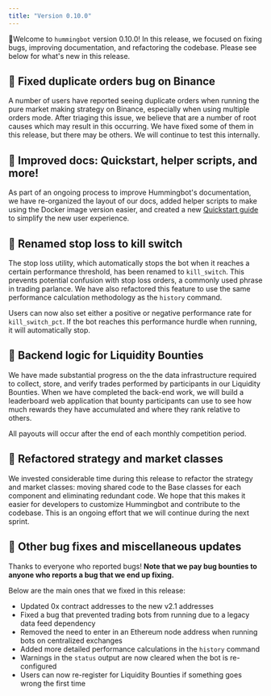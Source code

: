 ```yaml
---
title: "Version 0.10.0"
---
```


🚀Welcome to `hummingbot` version 0.10.0! In this release, we focused on fixing bugs, improving documentation, and refactoring the codebase. Please see below for what's new in this release.

## 🐞 Fixed duplicate orders bug on Binance

A number of users have reported seeing duplicate orders when running the pure market making strategy on Binance, especially when using multiple orders mode. After triaging this issue, we believe that are a number of root causes which may result in this occurring. We have fixed some of them in this release, but there may be others. We will continue to test this internally.

## 📝 Improved docs: Quickstart, helper scripts, and more!

As part of an ongoing process to improve Hummingbot's documentation, we have re-organized the layout of our docs, added helper scripts to make using the Docker image version easier, and created a new [Quickstart guide](https://hummingbot.io/academy/quickstart/) to simplify the new user experience.

## 🛑 Renamed stop loss to kill switch

The stop loss utility, which automatically stops the bot when it reaches a certain performance threshold, has been renamed to `kill_switch`. This prevents potential confusion with stop loss orders, a commonly used phrase in trading parlance. We have also refactored this feature to use the same performance calculation methodology as the `history` command.

Users can now also set either a positive or negative performance rate for `kill_switch_pct`. If the bot reaches this performance hurdle when running, it will automatically stop.

## 🌊 Backend logic for Liquidity Bounties

We have made substantial progress on the the data infrastructure required to collect, store, and verify trades performed by participants in our Liquidity Bounties. When we have completed the back-end work, we will build a leaderboard web application that bounty participants can use to see how much rewards they have accumulated and where they rank relative to others.

All payouts will occur after the end of each monthly competition period.

## 🔗 Refactored strategy and market classes

We invested considerable time during this release to refactor the strategy and market classes: moving shared code to the Base classes for each component and eliminating redundant code. We hope that this makes it easier for developers to customize Hummingbot and contribute to the codebase. This is an ongoing effort that we will continue during the next sprint.

## 🐞 Other bug fixes and miscellaneous updates

Thanks to everyone who reported bugs! **Note that we pay bug bounties to anyone who reports a bug that we end up fixing.**

Below are the main ones that we fixed in this release:

- Updated 0x contract addresses to the new v2.1 addresses
- Fixed a bug that prevented trading bots from running due to a legacy data feed dependency
- Removed the need to enter in an Ethereum node address when running bots on centralized exchanges
- Added more detailed performance calculations in the `history` command
- Warnings in the `status` output are now cleared when the bot is re-configured
- Users can now re-register for Liquidity Bounties if something goes wrong the first time
